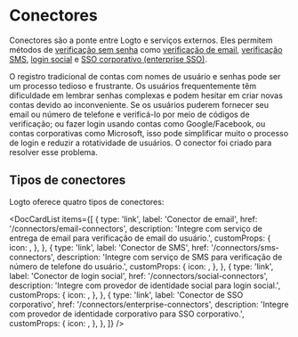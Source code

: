 
# Conectores

Conectores são a ponte entre Logto e serviços externos. Eles permitem métodos de [verificação sem senha](https://auth.wiki/passwordless) como [verificação de email](/end-user-flows/sign-up-and-sign-in/sign-in), [verificação SMS](/end-user-flows/sign-up-and-sign-in/sign-in), [login social](/end-user-flows/sign-up-and-sign-in/social-sign-in) e [SSO corporativo (enterprise SSO)](/end-user-flows/enterprise-sso).

O registro tradicional de contas com nomes de usuário e senhas pode ser um processo tedioso e frustrante. Os usuários frequentemente têm dificuldade em lembrar senhas complexas e podem hesitar em criar novas contas devido ao inconveniente. Se os usuários puderem fornecer seu email ou número de telefone e verificá-lo por meio de códigos de verificação; ou fazer login usando contas como Google/Facebook, ou contas corporativas como Microsoft, isso pode simplificar muito o processo de login e reduzir a rotatividade de usuários. O conector foi criado para resolver esse problema.

## Tipos de conectores

Logto oferece quatro tipos de conectores:

<DocCardList
  items={[
    {
      type: 'link',
      label: 'Conector de email',
      href: '/connectors/email-connectors',
      description: 'Integre com serviço de entrega de email para verificação de email do usuário.',
      customProps: {
        icon: <Email />,
      },
    },
    {
      type: 'link',
      label: 'Conector de SMS',
      href: '/connectors/sms-connectors',
      description: 'Integre com serviço de SMS para verificação de número de telefone do usuário.',
      customProps: {
        icon: <Mobile />,
      },
    },
    {
      type: 'link',
      label: 'Conector de login social',
      href: '/connectors/social-connectors',
      description: 'Integre com provedor de identidade social para login social.',
      customProps: {
        icon: <Social />,
      },
    },
    {
      type: 'link',
      label: 'Conector de SSO corporativo',
      href: '/connectors/enterprise-connectors',
      description: 'Integre com provedor de identidade corporativo para SSO corporativo.',
      customProps: {
        icon: <Enterprise />,
      },
    },
  ]}
/>
